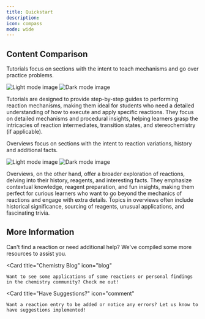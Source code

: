 ```yaml
---
title: Quickstart
description: 
icon: compass
mode: wide
---
```



<CardGroup>
  <HeroCard
  imgLight="https://chemlord.github.io/reactionrepo/docs/oxidation-reactions/potassium-permanganate-oxidation/potassium-permanganate-oxidation-tutorial/cardl.png"
  imgDark="https://chemlord.github.io/reactionrepo/docs/oxidation-reactions/potassium-permanganate-oxidation/potassium-permanganate-oxidation-tutorial/cardd.png"
  title="Tutorials"
  description="Everything you need to know about performing the mechanisms for each reaction, from start to finish"
  href="/your-link"
/>
<HeroCard
  imgLight="https://chemlord.github.io/reactionrepo/docs/oxidation-reactions/dess-martin-oxidation/DMPOverviewLightFix.png"
  imgDark="https://chemlord.github.io/reactionrepo/docs/oxidation-reactions/dess-martin-oxidation/DMPOverviewDarkFix.png"
  title="Overviews"
  description="Explore a variety of Reactions including History, Reagent Preparation, Fun Facts and more..."
  href="/your-link"
/>
</CardGroup>

## Content Comparison

<Tabs>
  <Tab title="Tutorials">

<Tip>Tutorials focus on sections with the intent to teach mechanisms and go over practice problems.</Tip>

<Frame>
  <img src="/images/image.png" className="block dark:hidden" alt="Light mode image" />
  <img src="/images/img.png" className="hidden dark:block" alt="Dark mode image" />
</Frame>

Tutorials are designed to provide step-by-step guides to performing reaction mechanisms, making them ideal for students who need a detailed understanding of how to execute and apply specific reactions. They focus on detailed mechanisms and procedural insights, helping learners grasp the intricacies of reaction intermediates, transition states, and stereochemistry (if applicable).

  </Tab>
  <Tab title="Overviews">
    
<Tip>Overviews focus on sections with the intent to reaction variations, history and additional facts.</Tip>

<Frame>
  <img src="/images/overviewl.png" className="block dark:hidden" alt="Light mode image" />
  <img src="/images/overviewd.png" className="hidden dark:block" alt="Dark mode image" />
</Frame>

Overviews, on the other hand, offer a broader exploration of reactions, delving into their history, reagents, and interesting facts. They emphasize contextual knowledge, reagent preparation, and fun insights, making them perfect for curious learners who want to go beyond the mechanics of reactions and engage with extra details. Topics in overviews often include historical significance, sourcing of reagents, unusual applications, and fascinating trivia.

  </Tab>
</Tabs>

## More Information

<CardGroup cols={3}>
  <Card
    title="More Resources"
    icon="book-open"
  >
    Can't find a reaction or need additional help? We've compiled some more resources to assist you.
  </Card>
  
  <Card
    title="Chemistry Blog"
    icon="blog"
  >
    Want to see some applications of some reactions or personal findings in the chemistry community? Check me out!
  </Card>

  <Card
    title="Have Suggestions?"
    icon="comment"
  >
    Want a reaction entry to be added or notice any errors? Let us know to have suggestions implemented!
  </Card>
</CardGroup>



